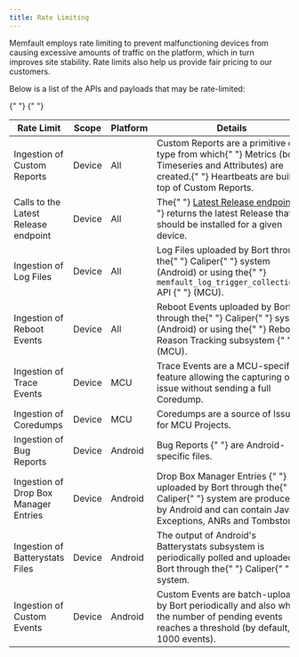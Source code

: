 ```yaml
---
title: Rate Limiting
---
```



Memfault employs rate limiting to prevent malfunctioning devices from causing
excessive amounts of traffic on the platform, which in turn improves site
stability. Rate limits also help us provide fair pricing to our customers.

Below is a list of the APIs and payloads that may be rate-limited:

<table>
  <thead>
    <tr>
      <th>Rate Limit</th>
      <th>Scope</th>
      <th>Platform</th>
      <th>Details</th>
    </tr>
  </thead>
  <tbody>
    <tr id="custom-reports">
      <td>Ingestion of Custom Reports</td>
      <td>Device</td>
      <td>All</td>
      <td>
        Custom Reports are a primitive data type from which{" "}
        <Link to="/docs/platform/metrics">Metrics</Link> (both Timeseries and
        Attributes) are created.{" "}
        <Link to="/docs/platform/memfault-terminology/">Heartbeats</Link> are
        built on top of Custom Reports.
      </td>
    </tr>
    <tr id="latest-release">
      <td>Calls to the Latest Release endpoint</td>
      <td>Device</td>
      <td>All</td>
      <td>
        The{" "}
        <a href="https://api-docs.memfault.com/#89d8dfa4-10d7-41d3-9c20-7cc356030c4b">
          Latest Release endpoint
        </a>{" "}
        returns the latest Release that should be installed for a given device.
      </td>
    </tr>
    <tr id="log-files">
      <td>Ingestion of Log Files</td>
      <td>Device</td>
      <td>All</td>
      <td>
        Log Files uploaded by Bort through the{" "}
        <Link to="/docs/android/android-bort/#memfault-caliper">Caliper</Link>{" "}
        system (Android) or using the{" "}
        <Link to="/docs/mcu/logging/#5-optional-collect-logs-after-events-of-interest">
          <code>memfault_log_trigger_collection()</code> API
        </Link>{" "}
        (MCU).
      </td>
    </tr>{" "}
    <tr id="reboot-events">
      <td>Ingestion of Reboot Events</td>
      <td>Device</td>
      <td>All</td>
      <td>
        Reboot Events uploaded by Bort through the{" "}
        <Link to="/docs/android/android-bort/#memfault-caliper">Caliper</Link>{" "}
        system (Android) or using the{" "}
        <Link to="/docs/mcu/reboot-reason-tracking/">
          Reboot Reason Tracking subsystem
        </Link>{" "}
        (MCU).
      </td>
    </tr>{" "}
    <tr id="trace-events">
      <td>Ingestion of Trace Events</td>
      <td>Device</td>
      <td>MCU</td>
      <td>
        <Link to="/docs/mcu/trace-events/">Trace Events</Link> are a
        MCU-specific feature allowing the capturing of an issue without sending
        a full Coredump.
      </td>
    </tr>
    <tr id="coredumps">
      <td>Ingestion of Coredumps</td>
      <td>Device</td>
      <td>MCU</td>
      <td>
        <Link to="/docs/mcu/coredumps/">Coredumps</Link> are a source of Issues
        for MCU Projects.
      </td>
    </tr>
    <tr id="bug-reports">
      <td>Ingestion of Bug Reports</td>
      <td>Device</td>
      <td>Android</td>
      <td>
        <Link to="https://developer.android.com/studio/debug/bug-report">
          Bug Reports
        </Link>{" "}
        are Android-specific files.
      </td>
    </tr>
    <tr id="drop-box">
      <td>Ingestion of Drop Box Manager Entries</td>
      <td>Device</td>
      <td>Android</td>
      <td>
        <Link to="https://developer.android.com/reference/android/os/DropBoxManager">
          Drop Box Manager Entries
        </Link>{" "}
        uploaded by Bort through the{" "}
        <Link to="/docs/android/android-bort/#memfault-caliper">Caliper</Link>{" "}
        system are produced by Android and can contain Java Exceptions, ANRs and
        Tombstones.
      </td>
    </tr>
    <tr id="batterystats">
      <td>Ingestion of Batterystats Files</td>
      <td>Device</td>
      <td>Android</td>
      <td>
        The output of Android's Batterystats subsystem is periodically polled
        and uploaded by Bort through the{" "}
        <Link to="/docs/android/android-bort/#memfault-caliper">Caliper</Link>{" "}
        system.
      </td>
    </tr>
    <tr id="custom-events">
      <td>Ingestion of Custom Events</td>
      <td>Device</td>
      <td>Android</td>
      <td>
        <Link to="/docs/android/custom-events">Custom Events</Link> are
        batch-uploaded by Bort periodically and also when the number of pending
        events reaches a threshold (by default, 1000 events).
      </td>
    </tr>
  </tbody>
</table>
